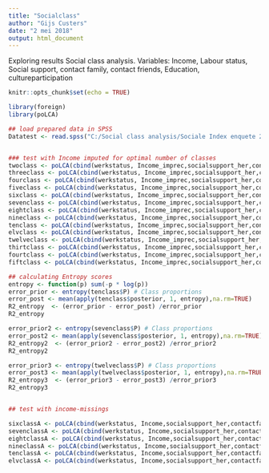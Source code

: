 ```yaml
---
title: "Socialclass"
author: "Gijs Custers"
date: "2 mei 2018"
output: html_document
---
```


Exploring results Social class analysis. 
Variables: Income, Labour status, Social support, contact family, contact friends, Education, cultureparticipation

```r
knitr::opts_chunk$set(echo = TRUE)

library(foreign)
library(poLCA)

## load prepared data in SPSS
Datatest <- read.spss("C:/Social class analysis/Sociale Index enquete 2016 arbeidss recode v2.sav", use.value.labels = FALSE, to.data.frame = TRUE)


### test with Income imputed for optimal number of classes
twoclass <- poLCA(cbind(werkstatus, Income_imprec,socialsupport_her,contactfam,contactvriend,Opleid,cultuurvar2) ~ 1, data = Datatest, nclass = 2, maxiter = 1000)
threeclass <- poLCA(cbind(werkstatus, Income_imprec,socialsupport_her,contactfam,contactvriend,Opleid,cultuurvar2) ~ 1, data = Datatest, nclass = 3, maxiter = 1000)
fourclass <- poLCA(cbind(werkstatus, Income_imprec,socialsupport_her,contactfam,contactvriend,Opleid,cultuurvar2) ~ 1, data = Datatest, nclass = 4, maxiter = 1000)
fiveclass <- poLCA(cbind(werkstatus, Income_imprec,socialsupport_her,contactfam,contactvriend,Opleid,cultuurvar2) ~ 1, data = Datatest, nclass = 5, maxiter = 4000)
sixclass <- poLCA(cbind(werkstatus, Income_imprec,socialsupport_her,contactfam,contactvriend,Opleid,cultuurvar2) ~ 1, data = Datatest, nclass = 6, maxiter = 4000)
sevenclass <- poLCA(cbind(werkstatus, Income_imprec,socialsupport_her,contactfam,contactvriend,Opleid,cultuurvar2) ~ 1, data = Datatest, nclass = 7, maxiter = 10000)
eightclass <- poLCA(cbind(werkstatus, Income_imprec,socialsupport_her,contactfam,contactvriend,Opleid,cultuurvar2) ~ 1, data = Datatest, nclass = 8, maxiter = 10000)
nineclass <- poLCA(cbind(werkstatus, Income_imprec,socialsupport_her,contactfam,contactvriend,Opleid,cultuurvar2) ~ 1, data = Datatest, nclass = 9, maxiter = 10000)
tenclass <- poLCA(cbind(werkstatus, Income_imprec,socialsupport_her,contactfam,contactvriend,Opleid,cultuurvar2) ~ 1, data = Datatest, nclass = 10, maxiter = 10000)
elvclass <- poLCA(cbind(werkstatus, Income_imprec,socialsupport_her,contactfam,contactvriend,Opleid,cultuurvar2) ~ 1, data = Datatest, nclass = 11, maxiter = 10000)
twelveclass <- poLCA(cbind(werkstatus, Income_imprec,socialsupport_her,contactfam,contactvriend,Opleid,cultuurvar2) ~ 1, data = Datatest, nclass = 12, maxiter = 10000)
thirtclass <- poLCA(cbind(werkstatus, Income_imprec,socialsupport_her,contactfam,contactvriend,Opleid,cultuurvar2) ~ 1, data = Datatest, nclass = 13, maxiter = 20000)
fourtclass <- poLCA(cbind(werkstatus, Income_imprec,socialsupport_her,contactfam,contactvriend,Opleid,cultuurvar2) ~ 1, data = Datatest, nclass = 14, maxiter = 20000)
fiftclass <- poLCA(cbind(werkstatus, Income_imprec,socialsupport_her,contactfam,contactvriend,Opleid,cultuurvar2) ~ 1, data = Datatest, nclass = 15, maxiter = 20000)

## calculating Entropy scores
entropy <- function(p) sum(-p * log(p)) 
error_prior <- entropy(tenclass$P) # Class proportions 
error_post <- mean(apply(tenclass$posterior, 1, entropy),na.rm=TRUE) 
R2_entropy  <- (error_prior - error_post) /error_prior
R2_entropy

error_prior2 <- entropy(sevenclass$P) # Class proportions 
error_post2 <- mean(apply(sevenclass$posterior, 1, entropy),na.rm=TRUE) 
R2_entropy2  <- (error_prior2 - error_post2) /error_prior2
R2_entropy2

error_prior3 <- entropy(twelveclass$P) # Class proportions 
error_post3 <- mean(apply(twelveclass$posterior, 1, entropy),na.rm=TRUE) 
R2_entropy3  <- (error_prior3 - error_post3) /error_prior3
R2_entropy3


## test with income-missings

sixclassA <- poLCA(cbind(werkstatus, Income,socialsupport_her,contactfam,contactvriend,Opleid,cultuurvar2) ~ 1, data = Datatest, nclass = 6, maxiter = 4000)
sevenclassA <- poLCA(cbind(werkstatus, Income,socialsupport_her,contactfam,contactvriend,Opleid,cultuurvar2) ~ 1, data = Datatest, nclass = 7, maxiter = 4000)
eightclassA <- poLCA(cbind(werkstatus, Income,socialsupport_her,contactfam,contactvriend,Opleid,cultuurvar2) ~ 1, data = Datatest, nclass = 8, maxiter = 10000)
nineclassA <- poLCA(cbind(werkstatus, Income,socialsupport_her,contactfam,contactvriend,Opleid,cultuurvar2) ~ 1, data = Datatest, nclass = 9, maxiter = 10000)
tenclassA <- poLCA(cbind(werkstatus, Income,socialsupport_her,contactfam,contactvriend,Opleid,cultuurvar2) ~ 1, data = Datatest, nclass = 10, maxiter = 10000)
elvclassA <- poLCA(cbind(werkstatus, Income,socialsupport_her,contactfam,contactvriend,Opleid,cultuurvar2) ~ 1, data = Datatest, nclass = 11, maxiter = 20000)


```


